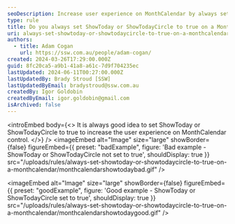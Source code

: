 ```yaml
---
seoDescription: Increase user experience on MonthCalendar by always setting ShowToday or ShowTodayCircle to true
type: rule
title: Do you always set ShowToday or ShowTodayCircle to true on a MonthCalendar?
uri: always-set-showtoday-or-showtodaycircle-to-true-on-a-monthcalendar
authors:
  - title: Adam Cogan
    url: https://ssw.com.au/people/adam-cogan/
created: 2024-03-26T17:29:00.000Z
guid: 8fc20ca5-a9b1-41a8-a61c-7d9f704235ec
lastUpdated: 2024-06-11T00:27:00.000Z
lastUpdatedBy: Brady Stroud [SSW]
lastUpdatedByEmail: bradystroud@ssw.com.au
createdBy: Igor Goldobin
createdByEmail: igor.goldobin@gmail.com
isArchived: false
---
```


<introEmbed
  body={<>
It is always good idea to set ShowToday or ShowTodayCircle to true to increase the user experience on MonthCalendar control.
  </>}
/>
<imageEmbed
  alt="Image"
  size="large"
  showBorder={false}
  figureEmbed={{
    preset: "badExample",
    figure: 'Bad example - ShowToday or ShowTodayCircle not set to true',
    shouldDisplay: true
  }}
  src="/uploads/rules/always-set-showtoday-or-showtodaycircle-to-true-on-a-monthcalendar/monthcalendarshowtodaybad.gif"
/>

<imageEmbed
  alt="Image"
  size="large"
  showBorder={false}
  figureEmbed={{
    preset: "goodExample",
    figure: 'Good example - ShowToday or ShowTodayCircle set to true',
    shouldDisplay: true
  }}
  src="/uploads/rules/always-set-showtoday-or-showtodaycircle-to-true-on-a-monthcalendar/monthcalendarshowtodaygood.gif"
/>
